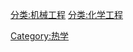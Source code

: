 {{catmore}}
{{Commonscat|Heat transfer}}
[[Category:热学|Category:热学]]
[[分类:机械工程|分类:机械工程]]
[[分类:化学工程|分类:化学工程]]